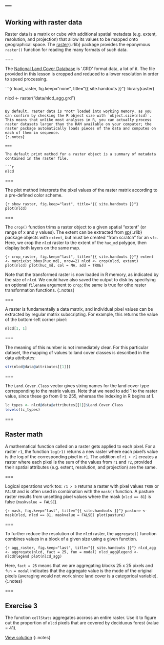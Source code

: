 ---
---

## Working with raster data

Raster data is a matrix or cube with additional spatial metadata (e.g. extent, resolution, and projection) that allow its values to be mapped onto geographical space. The [raster](){:.rlib} package provides the eponymous `raster()` function for reading the many formats of such data.

===

The [National Land Cover Database](http://www.mrlc.gov/nlcd2011.php) is '.GRD' format data, a lot of it. The file provided in this lesson is cropped and reduced to a lower resolution in order to speed processing.

```{r load_raster, fig.keep="none", title="{{ site.handouts }}"}
library(raster)

nlcd <- raster("data/nlcd_agg.grd")
```

By default, raster data is *not* loaded into working memory, as you can confirm by checking the R object size with `object.size(nlcd)`. This means that unlike most analyses in R, you can actually process raster datasets larger than the RAM available on your computer; the raster package automatically loads pieces of the data and computes on each of them in sequence.
{:.notes}

===

The default print method for a raster object is a summary of metadata contained in the raster file.

```r
nlcd
```

===

The plot method interprets the pixel values of the raster matrix according to a pre-defined color scheme.

```{r show_raster, fig.keep="last", title="{{ site.handouts }}"}
plot(nlcd)
```

===

The `crop()` function trims a raster object to a given spatial "extent" (or range of x and y values). The extent can be extracted from [sp](){:.rlib} package objects with `extent`, but must be created "from scratch" for an `sfc`. Here, we crop the `nlcd` raster to the extent of the `huc_md` polygon, then display both layers on the same map. 

```{r crop_raster, fig.keep="last", title="{{ site.handouts }}"}
extent <- matrix(st_bbox(huc_md), nrow=2)
nlcd <- crop(nlcd, extent)
plot(nlcd)
plot(huc_md, col = NA, add = TRUE)
```

Note that the transformed raster is now loaded in R memory, as indicated by the size of `nlcd`. We could have also saved the output to disk by specifying an optional `filename` argument to `crop`; the same is true for othe raster transformation functions.
{:.notes}

===

A raster is fundamentally a data matrix, and individual pixel values can be extracted by regular matrix subscripting. For example, this returns the value of the bottom-left corner pixel:

```r
nlcd[1, 1]
```

===

The meaning of this number is not immediately clear. For this particular dataset, the mapping of values to land cover classes is described in the data attributes:

```r
str(nlcd@data@attributes[[1]])
```

===

The `Land.Cover.Class` vector gives string names for the land cover type corresponding to the matrix values. Note that we need to add 1 to the raster value, since these go from 0 to 255, whereas the indexing in R begins at 1.

```r
lc_types <- nlcd@data@attributes[[1]]$Land.Cover.Class
levels(lc_types)
```

===

## Raster math

A mathematical function called on a raster gets applied to each pixel. For a raster `r1`, the function `log(r1)` returns a new raster where each pixel's value is the log of the corresponding pixel in `r1`. The addition of `r1 + r2` creates a raster where each pixel is the sum of the values from `r1` and `r2`, provided their spatial attributes (e.g. extent, resolution, and projection) are the same.

===

Logical operations work too: `r1 > 5` returns a raster with pixel values `TRUE` or `FALSE` and is often used in combination with the `mask()` function. A pasture raster results from unsetting pixel values where the mask (`nlcd == 81`) is false (`maskvalue = FALSE`).

```{r mask, fig.keep="last", title="{{ site.handouts }}"}
pasture <- mask(nlcd, nlcd == 81, maskvalue = FALSE)
plot(pasture)
```

===

To further reduce the resolution of the `nlcd` raster, the `aggregate()` function combines values in a block of a given size using a given function.

```{r agg_raster, fig.keep="last", title="{{ site.handouts }}"}
nlcd_agg <- aggregate(nlcd, fact = 25, fun = modal)
nlcd_agg@legend <- nlcd@legend
plot(nlcd_agg)
```

Here, `fact = 25` means that we are aggregating blocks 25 x 25 pixels and `fun = modal` indicates that the aggregate value is the mode of the original pixels (averaging would not work since land cover is a categorical variable).
{:.notes}

===

## Exercise 3

The function `cellStats` aggregates accross an entire raster. Use it to figure out the  proportion of `nlcd` pixels that are covered by deciduous forest (value = 41).

[View solution](#solution-3)
{:.notes}